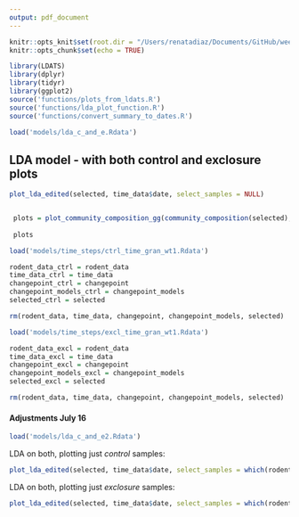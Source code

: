 ```yaml
---
output: pdf_document
---
```


```r
knitr::opts_knit$set(root.dir = "/Users/renatadiaz/Documents/GitHub/weecology/LDA-kratplots")
knitr::opts_chunk$set(echo = TRUE)
```


```r
library(LDATS)
library(dplyr)
library(tidyr)
library(ggplot2)
source('functions/plots_from_ldats.R')
source('functions/lda_plot_function.R')
source('functions/convert_summary_to_dates.R')
```


```r
load('models/lda_c_and_e.Rdata')
```

## LDA model - with both control and exclosure plots


```r
plot_lda_edited(selected, time_data$date, select_samples = NULL)


 plots = plot_community_composition_gg(community_composition(selected), c(1:selected@k), ylim = c(0, 1))
 
 plots
```



```r
load('models/time_steps/ctrl_time_gran_wt1.Rdata')

rodent_data_ctrl = rodent_data
time_data_ctrl = time_data
changepoint_ctrl = changepoint
changepoint_models_ctrl = changepoint_models
selected_ctrl = selected

rm(rodent_data, time_data, changepoint, changepoint_models, selected)

load('models/time_steps/excl_time_gran_wt1.Rdata')

rodent_data_excl = rodent_data
time_data_excl = time_data
changepoint_excl = changepoint
changepoint_models_excl = changepoint_models
selected_excl = selected

rm(rodent_data, time_data, changepoint, changepoint_models, selected)

```

\newpage

#### Adjustments July 16

``` r
load('models/lda_c_and_e2.Rdata')
```

LDA on both, plotting just *control* samples:

```r
plot_lda_edited(selected, time_data$date, select_samples = which(rodent_data_all$plot_type == 'control'))
```



LDA on both, plotting just *exclosure* samples:



```r
plot_lda_edited(selected, time_data$date, select_samples = which(rodent_data_all$plot_type == 'exclosure'))
```
